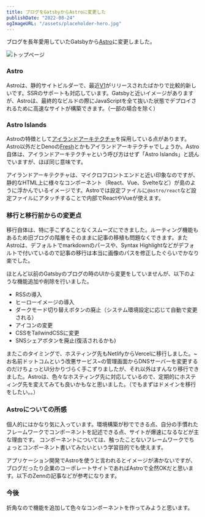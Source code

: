 ```yaml
---
title: ブログをGatsbyからAstroに変更した
publishDate: "2022-08-24"
ogImageURL: "/assets/placeholder-hero.jpg"
---
```



ブログを長年愛用していたGatsbyから[Astro](https://astro.build/)に変更しました。

![トップページ](/images/20220823blog.png)

### Astro

Astroは、静的サイトビルダーで、最近[V1](https://astro.build/blog/astro-1/)がリリースされたばかりで比較的新しいです。SSRのサポートも対応しています。Gatsbyと近いイメージがありますが、Astroは、最終的なビルドの際にJavaScriptを全て抜いた状態でデプロイされるために高速なサイトが構築できます。（一部の場合を除く）

### Astro Islands

Astroの特徴として[アイランドアーキテクチャ](https://jasonformat.com/islands-architecture/)を採用している点があります。Astro以外だとDenoの[Fresh](https://fresh.deno.dev/)とかもアイランドアーキテクチャでしょうか。Astro自体は、アイランドアーキテクチャという呼び方はせず「Astro Islands」と読んでいますが、ほぼ同じ意味です。

アイランドアーキテクチャは、マイクロフロントエンドと近い印象なのですが、静的なHTML上に様々なコンポーネント（React、Vue、Svelteなど）が島のように浮かんでいるイメージです。Astroでは設定ファイルに```@astro/react```など設定ファイルにアタッチすることで内部でReactやVueが使えます。


### 移行と移行前からの変更点

移行自体は、特に手こずることなくスムーズにできました。ルーティング機能もあるため旧ブログの階層をそのままに記事の移植も問題なくできます。またAstroは、デフォルトでmarkdownのパースや、Syntax Highlightなどがデフォルトで付いているので記事の移行は本当に画像のパスを修正したぐらいでかなり楽でした。

ほとんど以前のGatsbyのブログの時のUIから変更をしていませんが、以下のような機能追加や削除を行いました。

- RSSの導入
- ヒーローイメージの導入
- ダークモード切り替えボタンの廃止（システム環境設定に応じて自動で変更される）
- アイコンの変更
- CSSをTailwindCSSに変更
- SNSシェアボタンを廃止(復活されるかも)

またこのタイミングで、ホスティング先もNetlifyからVercelに移行しました。~お名前ドットコムという改悪サービス~の管理画面からDNSサーバーを変更するのだけちょっとUI分かりづらく手こずりましたが、それ以外はすんなり移行できました。Astroは、色々なホスティング先に対応しているので、定期的にホスティング先を変えてみても良いかもなと思いました。（でもまずはドメインを移行をしたい。。）


### Astroについての所感

個人的にはかなり気に入っています。環境構築が秒でできる点、自分の手慣れたフレームワークでコンポーネントを記述できる点、サイトが爆速になるなどが主な理由です。
コンポーネントについては、触ったことないフレームワークでちょっとコンポーネント書いてみたいという学習目的でも使えます。

アプリケーション開発でAstroを使うと言われるとイメージが沸かないですが、ブログだったり企業のコーポレートサイトであればAstroで全然OKだと思います。以下のZennの記事などが参考になります。

<LinkCard url="https://zenn.dev/offers/articles/20220704-offers-hr-lab-tech-explainer" />

### 今後

折角なので機能を追加して色々なコンポーネントを作ってみようと思います。